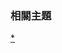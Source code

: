 ===相關主題===
{{Related portals2|資訊科技|Google|Android|苹果公司|微軟|技術|工程|机器人学|電腦程式設計}}
<noinclude>
[[Category:自由軟體主題|*]]
</noinclude>